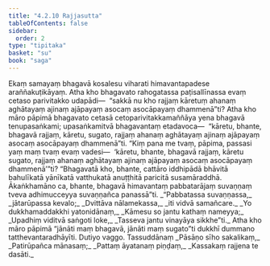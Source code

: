 ```yaml
---
title: "4.2.10 Rajjasutta"
tableOfContents: false
sidebar:
  order: 2
type: "tipitaka"
basket: "su"
book: "saga"
---
```



<DynamicBreadcrumb />

<Division number="156" book="saga" bookNo="12" page="117">

<Paragraph number="869" book="saga">
Ekaṃ samayaṃ bhagavā kosalesu viharati himavantapadese araññakuṭikāyaṃ. Atha kho bhagavato rahogatassa paṭisallīnassa evaṃ cetaso parivitakko udapādi—  “sakkā nu kho rajjaṃ kāretuṃ ahanaṃ aghātayaṃ ajinaṃ ajāpayaṃ asocaṃ asocāpayaṃ dhammenā”ti?
</Paragraph>

<Paragraph number="870" book="saga">
Atha kho māro pāpimā bhagavato cetasā cetoparivitakkamaññāya yena bhagavā tenupasaṅkami; upasaṅkamitvā bhagavantaṃ etadavoca—  “kāretu, bhante, bhagavā rajjaṃ, kāretu, sugato, rajjaṃ ahanaṃ aghātayaṃ ajinaṃ ajāpayaṃ asocaṃ asocāpayaṃ dhammenā”ti. “Kiṃ pana me tvaṃ, pāpima, passasi yaṃ maṃ tvaṃ evaṃ vadesi—  ‘kāretu, bhante, bhagavā rajjaṃ, kāretu sugato, rajjaṃ ahanaṃ aghātayaṃ ajinaṃ ajāpayaṃ asocaṃ asocāpayaṃ dhammenā’”ti? “Bhagavatā kho, bhante, cattāro iddhipādā bhāvitā bahulīkatā yānīkatā vatthukatā anuṭṭhitā paricitā susamāraddhā. Ākaṅkhamāno ca, bhante, bhagavā himavantaṃ pabbatarājaṃ suvaṇṇaṃ tveva adhimucceyya suvaṇṇañca panassā”ti.
</Paragraph>

<Paragraph number="871" type="verses" book="saga">
_“Pabbatassa suvaṇṇassa,_  
_jātarūpassa kevalo;_  
_Dvittāva nālamekassa,_  
_iti vidvā samañcare._  

</Paragraph>

<Paragraph number="872" type="verses" book="saga">
_Yo dukkhamaddakkhi yatonidānaṃ,_  
_Kāmesu so jantu kathaṃ nameyya;_  
_Upadhiṃ viditvā saṅgoti loke,_  
_Tasseva jantu vinayāya sikkhe”ti._  

</Paragraph>

<Paragraph number="873" book="saga">
Atha kho māro pāpimā “jānāti maṃ bhagavā, jānāti maṃ sugato”ti dukkhī dummano tatthevantaradhāyīti.

</Paragraph>
</Division>

<Paragraph number="874" type="center" book="saga">
Dutiyo vaggo.



</Paragraph>

<Paragraph number="875" type="center" book="saga">
Tassuddānaṃ


</Paragraph>

<Paragraph number="876" type="verses" book="saga">
_Pāsāṇo sīho sakalikaṃ,_  
_Patirūpañca mānasaṃ;_  
_Pattaṃ āyatanaṃ piṇḍaṃ,_  
_Kassakaṃ rajjena te dasāti._
</Paragraph>